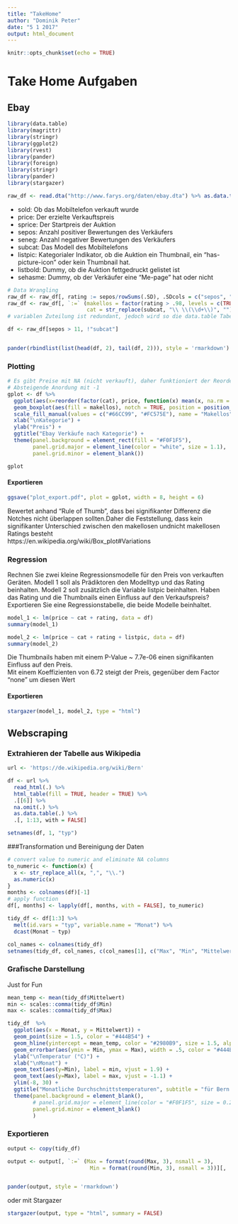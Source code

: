 ```yaml
---
title: "TakeHome"
author: "Dominik Peter"
date: "5 1 2017"
output: html_document
---
```


```r
knitr::opts_chunk$set(echo = TRUE)
```

# Take Home Aufgaben

## Ebay

```r
library(data.table)
library(magrittr)
library(stringr)
library(ggplot2)
library(rvest)
library(pander)
library(foreign)
library(stringr)
library(pander)
library(stargazer)
```

```r
raw_df <- read.dta("http://www.farys.org/daten/ebay.dta") %>% as.data.table(.)
```
* sold: Ob das Mobiltelefon verkauft wurde
* price: Der erzielte Verkauftspreis
* sprice: Der Startpreis der Auktion
* sepos: Anzahl positiver Bewertungen des Verkäufers
* seneg: Anzahl negativer Bewertungen des Verkäufers
* subcat: Das Modell des Mobiltelefons
* listpic: Kategorialer Indikator, ob die Auktion ein Thumbnail, ein “has-picture-icon” oder kein Thumbnail hat.
* listbold: Dummy, ob die Auktion fettgedruckt gelistet ist
* sehasme: Dummy, ob der Verkäufer eine “Me-page” hat oder nicht

```r
# Data Wrangling
raw_df <- raw_df[, rating := sepos/rowSums(.SD), .SDcols = c("sepos", "seneg")]
raw_df <- raw_df[, `:=` (makellos = factor(rating > .98, levels = c(TRUE, FALSE), labels = c("Ja", "Nein")),
                         cat = str_replace(subcat, "\\ \\(\\d+\\)", ""))]
# variablen Zuteilung ist redundant, jedoch wird so die data.table Tabelle in Markdown nicht evaluiert

df <- raw_df[sepos > 11, !"subcat"]


pander(rbindlist(list(head(df, 2), tail(df, 2))), style = 'rmarkdown')
```

### Plotting

```r
# Es gibt Preise mit NA (nicht verkauft), daher funktioniert der Reorder nicht ohne anonyme Funktion mit na.rm = TRUE
# Absteigende Anordung mit -1
gplot <- df %>%
  ggplot(aes(x=reorder(factor(cat), price, function(x) mean(x, na.rm = TRUE)*-1), y = price)) +
  geom_boxplot(aes(fill = makellos), notch = TRUE, position = position_dodge(.85)) +
  scale_fill_manual(values = c("#66CC99", "#FC575E"), name = "Makellos") +
  xlab("\nKategorie") +
  ylab("Preis") +
  ggtitle("Ebay Verkäufe nach Kategorie") +
  theme(panel.background = element_rect(fill = "#F0F1F5"),
        panel.grid.major = element_line(color = "white", size = 1.1),
        panel.grid.minor = element_blank())

gplot
```

#### Exportieren

```r
ggsave("plot_export.pdf", plot = gplot, width = 8, height = 6)
```


Bewertet anhand "Rule of Thumb", dass bei signifikanter Differenz die Notches nicht überlappen sollten.Daher die   Feststellung, dass kein signifikanter Unterschied zwischen den makellosen undnicht makellosen Ratings besteht  
https://en.wikipedia.org/wiki/Box_plot#Variations

### Regression
Rechnen Sie zwei kleine Regressionsmodelle für den Preis von verkauften Geräten.
Modell 1 soll als Prädiktoren den Modelltyp und das Rating beinhalten.
Modell 2 soll zusätzlich die Variable listpic beinhalten.
Haben das Rating und die Thumbnails einen Einfluss auf den Verkaufspreis?
Exportieren Sie eine Regressionstabelle, die beide Modelle beinhaltet.

```r
model_1 <- lm(price ~ cat + rating, data = df)
summary(model_1)

model_2 <- lm(price ~ cat + rating + listpic, data = df)
summary(model_2)
```

Die Thumbnails haben mit einem P-Value ~ 7.7e-06 einen signifikanten Einfluss auf den Preis.  
Mit einem Koeffizienten von 6.72 steigt der Preis, gegenüber dem Factor "none" um diesen Wert

#### Exportieren

```r
stargazer(model_1, model_2, type = "html")
```

## Webscraping

### Extrahieren der Tabelle aus Wikipedia
```r
url <- 'https://de.wikipedia.org/wiki/Bern'

df <- url %>%
  read_html(.) %>%
  html_table(fill = TRUE, header = TRUE) %>% 
  .[[6]] %>% 
  na.omit(.) %>% 
  as.data.table(.) %>% 
  .[, 1:13, with = FALSE]

setnames(df, 1, "typ")
```

###Transformation und Bereinigung der Daten
```r
# convert value to numeric and eliminate NA columns
to_numeric <- function(x) {
  x <- str_replace_all(x, ",", "\\.")
  as.numeric(x)
}
months <- colnames(df)[-1]
# apply function
df[, months] <- lapply(df[, months, with = FALSE], to_numeric)

tidy_df <- df[1:3] %>%
  melt(id.vars = "typ", variable.name = "Monat") %>% 
  dcast(Monat ~ typ)

col_names <- colnames(tidy_df)
setnames(tidy_df, col_names, c(col_names[1], c("Max", "Min", "Mittelwert")))
```
>
>

### Grafische Darstellung

Just for Fun

```r
mean_temp <- mean(tidy_df$Mittelwert)
min <- scales::comma(tidy_df$Min)
max <- scales::comma(tidy_df$Max)

tidy_df  %>% 
  ggplot(aes(x = Monat, y = Mittelwert)) +
  geom_point(size = 1.5, color = "#444B54") +
  geom_hline(yintercept = mean_temp, color = "#2980B9", size = 1.5, alpha = 0.2, linetype = 2) +
  geom_errorbar(aes(ymin = Min, ymax = Max), width = .5, color = "#444B54", size = 5) +
  ylab("\nTemperatur (°C)") +
  xlab("\nMonat") +
  geom_text(aes(y=Min), label = min, vjust = 1.9) +
  geom_text(aes(y=Max), label = max, vjust = -1.1) +
  ylim(-8, 30) +
  ggtitle("Monatliche Durchschnittstemperaturen", subtitle = "für Bern 1981 – 2010") +
  theme(panel.background = element_blank(),
        # panel.grid.major = element_line(color = "#F0F1F5", size = 0.2),
        panel.grid.minor = element_blank()
        )
```


### Exportieren

```r

output <- copy(tidy_df)

output <- output[, `:=` (Max = format(round(Max, 3), nsmall = 3),
                          Min = format(round(Min, 3), nsmall = 3))][, .(Monat, Max, Min)]


pander(output, style = 'rmarkdown')  

```
 oder mit Stargazer
 
 
```r
stargazer(output, type = "html", summary = FALSE)
```
 >
  
  

